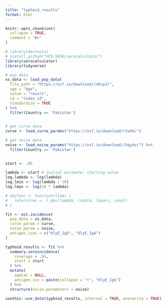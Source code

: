 ```yaml
---
title: "typhoid_results"
format: html
---
```




```r
knitr::opts_chunk$set(
  collapse = TRUE,
  comment = "#>"
)
```

```r
# library(devtools)
# install_github("UCD-SERG/serocalculator")
library(serocalculator)
library(tidyverse)
```

```r

# pop data
xs_data <- load_pop_data(
  file_path = "https://osf.io/download//n6cp3/",
  age = "Age",
  value = "result",
  id = "index_id",
  standardize = TRUE
) %>% 
  filter(Country == 'Pakistan')
  

# get curve data
curve <- load_curve_params("https://osf.io/download/rtw5k/")

```

``` r
# get noise data
noise <- load_noise_params("https://osf.io/download//hqy4v/") %>% 
  filter(Country == 'Pakistan')
  
```


```r
start <- .05

lambda <- start # initial estimate: starting value
log.lambda <- log(lambda)
log.lmin <- log(lambda / 10)
log.lmax <- log(10 * lambda)

# objfunc <- function(llam) {
#   return(res <- f_dev(lambda, csdata, lnpars, cond))
# }

fit <- est.incidence(
  pop_data = xs_data,
  curve_param = curve,
  noise_param = noise,
  antigen_isos = c("HlyE_IgG", "HlyE_IgA")
)

typhoid_results <- fit %>%
  summary.seroincidence(
    coverage = .95,
    start = start
  ) %>%
  mutate(
    ageCat = NULL,
    antigen.iso = paste(collapse = "+", "HlyE_IgG")
  ) %>%
  structure(noise.parameters = noise)

usethis::use_data(typhoid_results, internal = TRUE, overwrite = TRUE)



```
